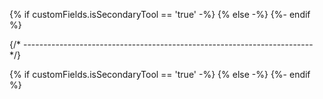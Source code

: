 
{% if customFields.isSecondaryTool == 'true' -%}
{% else -%}
{%- endif %}

{/* ------------------------------------------------------------------------ */}

{% if customFields.isSecondaryTool == 'true' -%}
<IntroSecondary/>
{% else -%}
<IntroPrimary/>
{%- endif %}
